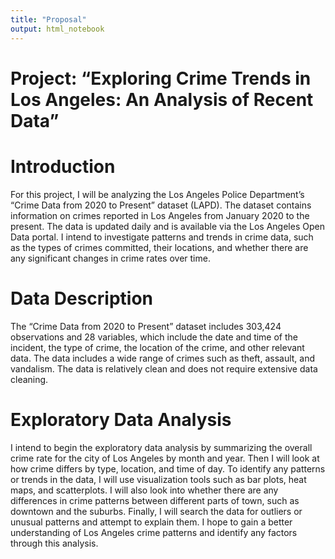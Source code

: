 ---
title: "Proposal"
output: html_notebook
---

# **Project**: “Exploring Crime Trends in Los Angeles: An Analysis of Recent Data”

# **Introduction** 
For this project, I will be analyzing the Los Angeles Police Department's "Crime Data from 2020 to Present" dataset (LAPD). The dataset contains information on crimes reported in Los Angeles from January 2020 to the present. The data is updated daily and is available via the Los Angeles Open Data portal. I intend to investigate patterns and trends in crime data, such as the types of crimes committed, their locations, and whether there are any significant changes in crime rates over time.

# **Data Description**
The "Crime Data from 2020 to Present" dataset includes 303,424 observations and 28 variables, which include the date and time of the incident, the type of crime, the location of the crime, and other relevant data. The data includes a wide range of crimes such as theft, assault, and vandalism. The data is relatively clean and does not require extensive data cleaning.

# **Exploratory Data Analysis** 
I intend to begin the exploratory data analysis by summarizing the overall crime rate for the city of Los Angeles by month and year. Then I will look at how crime differs by type, location, and time of day. To identify any patterns or trends in the data, I will use visualization tools such as bar plots, heat maps, and scatterplots. I will also look into whether there are any differences in crime patterns between different parts of town, such as downtown and the suburbs. Finally, I will search the data for outliers or unusual patterns and attempt to explain them. I hope to gain a better understanding of Los Angeles crime patterns and identify any factors through this analysis.

